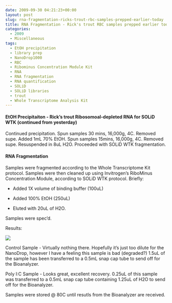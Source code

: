 ```yaml
---
date: 2009-09-30 04:21:23+00:00
layout: post
slug: rna-fragmentation-ricks-trout-rbc-samples-prepped-earlier-today
title: RNA Fragmentation - Rick's trout RBC samples prepped earlier today
categories:
  - 2009
  - Miscellaneous
tags:
  - EtOH precipitation
  - library prep
  - NanoDrop1000
  - RBC
  - Ribominus Concentration Module Kit
  - RNA
  - RNA fragmentation
  - RNA quantification
  - SOLiD
  - SOLiD libraries
  - trout
  - Whole Transcriptome Analysis Kit
---
```


#### EtOH Precipitaiton - Rick's trout Ribosomoal-depleted RNA for SOLiD WTK (continued from yesterday)



Continued precipitation. Spun samples 30 mins, 16,000g, 4C. Removed supe. Added 1mL 70% EtOH. Spun samples 15mins, 16,000g, 4C. Removed supe. Resuspended in 8uL H2O. Proceeded with SOLiD WTK fragmentation.





#### RNA Fragmentation



Samples were fragmented according to the Whole Transcriptome Kit protocol. Samples were then cleaned up using Invitrogen's RiboMinus Concentration Module, according to SOLiD WTK protocol. Briefly:




    
  * Added 1X volume of binding buffer (100uL)

    
  * Added 100% EtOH (250uL)

    
  * Eluted with 20uL of H2O.



Samples were spec'd.

Results:

![](https://eagle.fish.washington.edu/Arabidopsis/RNA%20Spec%20Readings/20090929%20trou%20rbc%20ribo%20frag%20RNA%20SJW.jpg)

Control Sample - Virtually nothing there. Hopefully it's just too dilute for the NanoDrop, however I have a feeling this sample is bad (degraded?) 1.5uL of the sample has been transferred to a 0.5mL snap cap tube to send off for the Bioanalyzer.

Poly I:C Sample - Looks great, excellent recovery. 0.25uL of this sample was transferred to a 0.5mL snap cap tube containing 1.25uL of H2O to send off for the Bioanalyzer.

Samples were stored @ 80C until resutls from the Bioanalyzer are received.
